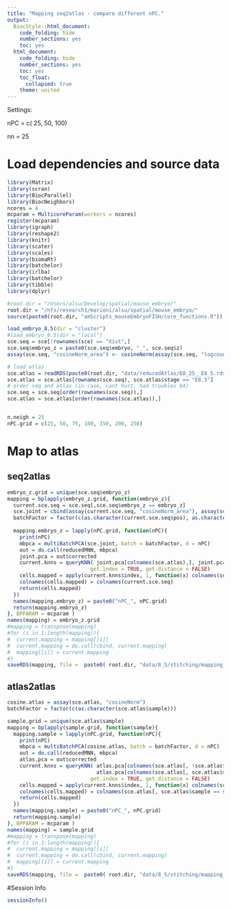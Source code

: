 ```yaml
---
title: "Mapping seq2atlas - compare different nPC."
output:
  BiocStyle::html_document:
    code_folding: hide
    number_sections: yes
    toc: yes  
  html_document:
    code_folding: hide
    number_sections: yes
    toc: yes
    toc_float:
      collapsed: true
    theme: united
---
```


Settings:

nPC = c( 25, 50, 100)

nn = 25

# Load dependencies and source data

```r

library(Matrix)
library(scran)
library(BiocParallel)
library(BiocNeighbors)
ncores = 4
mcparam = MulticoreParam(workers = ncores)
register(mcparam)
library(igraph)
library(reshape2)
library(knitr)
library(scater)
library(scales)
library(biomaRt)
library(batchelor)
library(irlba)
library(batchelor)
library(tibble)
library(dplyr)

#root.dir = "/Users/alsu/Develop/spatial/mouse_embryo/"
root.dir = "/nfs/research1/marioni/alsu/spatial/mouse_embryo/"
source(paste0(root.dir, "amScripts_mouseEmbryoFISH/core_functions.R"))

load_embryo_8.5(dir = "cluster")
#load_embryo_8.5(dir = "local")
sce.seq = sce[!rownames(sce) == "Xist",]
sce.seq$embryo_z = paste0(sce.seq$embryo, "_", sce.seq$z)
assay(sce.seq, "cosineNorm_area") <- cosineNorm(assay(sce.seq, "logcounts_area"))

# load atlas 
sce.atlas = readRDS(paste0(root.dir, "data/reducedAtlas/E8_25__E8_5.rds"))
sce.atlas = sce.atlas[rownames(sce.seq), sce.atlas$stage == "E8.5"]
# order seq and atlas (in case, cant hurt, had troubles b4)
sce.seq = sce.seq[order(rownames(sce.seq)),]
sce.atlas = sce.atlas[order(rownames(sce.atlas)),]


n.neigh = 25
nPC.grid = c(25, 50, 75, 100, 150, 200, 250)


```

# Map to atlas

## seq2atlas

```r

embryo_z.grid = unique(sce.seq$embryo_z)
mapping = bplapply(embryo_z.grid, function(embryo_z){
  current.sce.seq = sce.seq[,sce.seq$embryo_z == embryo_z]
  sce.joint = cbind(assay(current.sce.seq, "cosineNorm_area"), assay(sce.atlas, "cosineNorm"))
  batchFactor = factor(c(as.character(current.sce.seq$pos), as.character(sce.atlas$sample)))
  
  mapping.embryo_z = lapply(nPC.grid, function(nPC){
    print(nPC)
    mbpca = multiBatchPCA(sce.joint, batch = batchFactor, d = nPC)
    out = do.call(reducedMNN, mbpca)
    joint.pca = out$corrected
    current.knns = queryKNN( joint.pca[colnames(sce.atlas),], joint.pca[colnames(current.sce.seq),], k = n.neigh, 
                           get.index = TRUE, get.distance = FALSE)
    cells.mapped = apply(current.knns$index, 1, function(x) colnames(sce.atlas)[x])
    colnames(cells.mapped) = colnames(current.sce.seq)
    return(cells.mapped)
  })
  names(mapping.embryo_z) = paste0("nPC_", nPC.grid)
  return(mapping.embryo_z)
}, BPPARAM = mcparam )
names(mapping) = embryo_z.grid
#mapping = transpose(mapping)
#for (i in 1:length(mapping)){
#  current.mapping = mapping[[i]]
#  current.mapping = do.call(cbind, current.mapping)
#  mapping[[i]] = current.mapping
#}
saveRDS(mapping, file =  paste0( root.dir, "data/8_5/stitching/mapping_seq2atlas_allGenes_diffPC.rds"))


```
## atlas2atlas

```r

cosine.atlas = assay(sce.atlas, "cosineNorm")
batchFactor = factor(c(as.character(sce.atlas$sample)))

sample.grid = unique(sce.atlas$sample)
mapping = bplapply(sample.grid, function(sample){
  mapping.sample = lapply(nPC.grid, function(nPC){
    print(nPC)
    mbpca = multiBatchPCA(cosine.atlas, batch = batchFactor, d = nPC)
    out = do.call(reducedMNN, mbpca)
    atlas.pca = out$corrected
    current.knns = queryKNN( atlas.pca[colnames(sce.atlas[, !sce.atlas$sample == sample]),], 
                             atlas.pca[colnames(sce.atlas[, sce.atlas$sample == sample]),], k = n.neigh, 
                           get.index = TRUE, get.distance = FALSE)
    cells.mapped = apply(current.knns$index, 1, function(x) colnames(sce.atlas)[x])
    colnames(cells.mapped) = colnames(sce.atlas[, sce.atlas$sample == sample])
    return(cells.mapped)
  })
  names(mapping.sample) = paste0("nPC_", nPC.grid)
  return(mapping.sample)
}, BPPARAM = mcparam )
names(mapping) = sample.grid
#mapping = transpose(mapping)
#for (i in 1:length(mapping)){
#  current.mapping = mapping[[i]]
#  current.mapping = do.call(cbind, current.mapping)
#  mapping[[i]] = current.mapping
#}
saveRDS(mapping, file =  paste0( root.dir, "data/8_5/stitching/mapping_atlas2atlas_allGenes_diffPC.rds"))


```


#Session Info

```r

sessionInfo()

```
